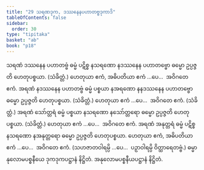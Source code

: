 ```yaml
---
title: "29 သရဏဒုက, ဒဿနေနပဟာတဗ္ဗဒုကာဒိ"
tableOfContents: false
sidebar:
  order: 30
type: "tipitaka"
basket: "ab"
book: "p18"
---
```



<DynamicBreadcrumb />

<Division number="96" book="p18" e="ch" v="40">

<Paragraph number="224" book="p18">
သရဏံ ဒဿနေန ပဟာတဗ္ဗံ ဓမ္မံ ပဋိစ္စ နသရဏော နဒဿနေန ပဟာတဗ္ဗော ဓမ္မော ဥပ္ပဇ္ဇတိ ဟေတုပစ္စယာ. (သံခိတ္တံ.) ဟေတုယာ ဧကံ, အဓိပတိယာ ဧကံ …ပေ…  အဝိဂတေ ဧကံ.
</Paragraph>

<Paragraph number="225" book="p18">
အရဏံ နဒဿနေန ပဟာတဗ္ဗံ ဓမ္မံ ပစ္စယာ နအရဏော နနဒဿနေန ပဟာတဗ္ဗော ဓမ္မော ဥပ္ပဇ္ဇတိ ဟေတုပစ္စယာ. (သံခိတ္တံ.) ဟေတုယာ ဧကံ …ပေ…  အဝိဂတေ ဧကံ. (သံခိတ္တံ.)
</Paragraph>

</Division>
<Division number="97" book="p18" e="ch" v="40">

<Paragraph number="226" book="p18">
အရဏံ သော်တ္တရံ ဓမ္မံ ပစ္စယာ နသရဏော နသော်တ္တရော ဓမ္မော ဥပ္ပဇ္ဇတိ ဟေတုပစ္စယာ. (သံခိတ္တံ.) ဟေတုယာ ဧကံ …ပေ…  အဝိဂတေ ဧကံ.
</Paragraph>

<Paragraph number="227" book="p18">
အရဏံ အနုတ္တရံ ဓမ္မံ ပဋိစ္စ နသရဏော နအနုတ္တရော ဓမ္မော ဥပ္ပဇ္ဇတိ ဟေတုပစ္စယာ. ဟေတုယာ ဧကံ, အဓိပတိယာ ဧကံ …ပေ…  အဝိဂတေ ဧကံ.
</Paragraph>

<Paragraph number="228" book="p18">
(သဟဇာတဝါရမ္ပိ …ပေ…  ပဉှာဝါရမ္ပိ ဝိတ္ထာရေတဗ္ဗံ.)

</Paragraph>
</Division>

<Paragraph number="229" type="center" book="p18">
ဓမ္မာနုလောမပစ္စနီယေ ဒုကဒုကပဋ္ဌာနံ နိဋ္ဌိတံ.



</Paragraph>

<Paragraph number="230" type="center" book="p18">
အနုလောမပစ္စနီယပဋ္ဌာနံ နိဋ္ဌိတံ.
</Paragraph>